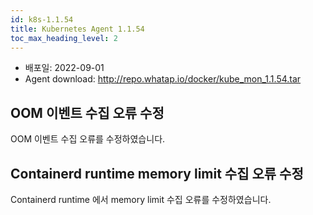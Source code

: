 ```yaml
---
id: k8s-1.1.54
title: Kubernetes Agent 1.1.54
toc_max_heading_level: 2
---
```



* 배포일: 2022-09-01
* Agent download: http://repo.whatap.io/docker/kube_mon_1.1.54.tar

## OOM 이벤트 수집 오류 수정

OOM 이벤트 수집 오류를 수정하였습니다.

## Containerd runtime memory limit 수집 오류 수정

Containerd runtime 에서 memory limit 수집 오류를 수정하였습니다.